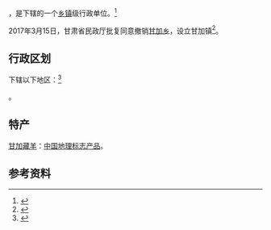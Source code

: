 {{中国乡级行政区|62/30/27/201/000}}

'''{{PAGENAMEBASE}}'''，是{{PRC admin/fullname|62/30/27/201/000|3}}下辖的一个[[乡镇|乡镇]]级行政单位。<ref>{{PRC admin/ref sgc|{{PRC admin/parent|62/30/27/201/000}}}}</ref>

2017年3月15日，甘肃省民政厅批复同意撤销[[甘加乡|甘加乡]]，设立甘加镇<ref>{{Cite web |url=http://www.gsmz.gov.cn/articles/2017/04/16/article_24_111146_1.html |title=甘肃省民政厅关于甘南州七县一市26个乡撤乡改镇的批复（甘民复〔2017〕46号） |access-date=2017-09-16 |archive-date=2017-06-29 |archive-url=https://web.archive.org/web/20170629100108/http://www.gsmz.gov.cn/articles/2017/04/16/article_24_111146_1.html |dead-url=yes }}</ref>。

== 行政区划 ==

{{PAGENAMEBASE}}下辖以下地区：<ref>{{PRC admin/ref sgc|62/30/27/201/000}}</ref>

{{PRC admin/children|62/30/27/201/000}}。


==特产==
[[甘加藏羊|甘加藏羊]]：[[中国地理标志产品|中国地理标志产品]]。

== 参考资料 ==
{{reflist}}

{{行政区划小作品}}
{{PRC admin/navcat|62/30/27/201/000}}
